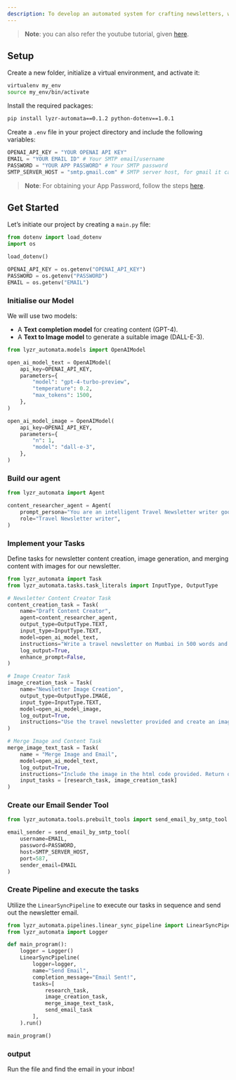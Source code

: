 ```yaml
---
description: To develop an automated system for crafting newsletters, which includes the creation of both textual and visual content before distributing them to a list of subscribers.
---
```

> **Note**: you can also refer the youtube tutorial, given [here](https://www.loom.com/share/3047db02d1bc40a49cb00032372452f2?sid=8a21aa3d-8ea6-4a88-9d93-5330fb0a5973).
## Setup

Create a new folder, initialize a virtual environment, and activate it:

```bash
virtualenv my_env
source my_env/bin/activate
```

Install the required packages:

```bash
pip install lyzr-automata==0.1.2 python-dotenv==1.0.1
```

Create a `.env` file in your project directory and include the following variables:

```python
OPENAI_API_KEY = "YOUR OPENAI API KEY"
EMAIL = "YOUR EMAIL ID" # Your SMTP email/username 
PASSWORD = "YOUR APP PASSWORD" # Your SMTP password
SMTP_SERVER_HOST = "smtp.gmail.com" # SMTP server host, for gmail it can be the default
```

> **Note**: For obtaining your App Password, follow the steps [here](https://support.google.com/accounts/answer/185833?hl=en).

## Get Started

Let’s initiate our project by creating a `main.py` file:

```python
from dotenv import load_dotenv
import os

load_dotenv()

OPENAI_API_KEY = os.getenv("OPENAI_API_KEY")
PASSWORD = os.getenv("PASSWORD")
EMAIL = os.getenv("EMAIL")
```

### Initialise our Model

We will use two models:
- A **Text completion model** for creating content (GPT-4).
- A **Text to Image model** to generate a suitable image (DALL-E-3).

```python
from lyzr_automata.models import OpenAIModel

open_ai_model_text = OpenAIModel(
    api_key=OPENAI_API_KEY,
    parameters={
        "model": "gpt-4-turbo-preview",
        "temperature": 0.2,
        "max_tokens": 1500,
    },
)

open_ai_model_image = OpenAIModel(
    api_key=OPENAI_API_KEY,
    parameters={
        "n": 1,
        "model": "dall-e-3",
    },
)
```

### Build our agent

```python
from lyzr_automata import Agent

content_researcher_agent = Agent(
    prompt_persona="You are an intelligent Travel Newsletter writer good at writing a detailed newsletter on a particular destination",
    role="Travel Newsletter writer",
)
```

### Implement your Tasks

Define tasks for newsletter content creation, image generation, and merging content with images for our newsletter.
```python
from lyzr_automata import Task
from lyzr_automata.tasks.task_literals import InputType, OutputType

# Newsletter Content Creator Task
content_creation_task = Task(
    name="Draft Content Creator",
    agent=content_researcher_agent,
    output_type=OutputType.TEXT,
    input_type=InputType.TEXT,
    model=open_ai_model_text,
    instructions="Write a travel newsletter on Mumbai in 500 words and [IMPORTANT!] send the response in html use bullets for points and beautify it be as creative as you want.",
    log_output=True,
    enhance_prompt=False,
)

# Image Creator Task
image_creation_task = Task(
    name="Newsletter Image Creation",
    output_type=OutputType.IMAGE,
    input_type=InputType.TEXT,
    model=open_ai_model_image,
    log_output=True,
    instructions="Use the travel newsletter provided and create an image that would be suitable for posting. Avoid any text in the image",
)

# Merge Image and Content Task
merge_image_text_task = Task(
    name = "Merge Image and Email",
    model=open_ai_model_text,
    log_output=True,
    instructions="Include the image in the html code provided. Return only the HTML and CSS code",
    input_tasks = [research_task, image_creation_task]
)
```

### Create our Email Sender Tool

```python
from lyzr_automata.tools.prebuilt_tools import send_email_by_smtp_tool

email_sender = send_email_by_smtp_tool(
    username=EMAIL,
    password=PASSWORD,
    host=SMTP_SERVER_HOST,
    port=587,
    sender_email=EMAIL
)
```

### Create Pipeline and execute the tasks
Utilize the `LinearSyncPipeline` to execute our tasks in sequence and send out the newsletter email.

```python
from lyzr_automata.pipelines.linear_sync_pipeline import LinearSyncPipeline
from lyzr_automata import Logger

def main_program():
    logger = Logger()
    LinearSyncPipeline(
        logger=logger,
        name="Send Email",
        completion_message="Email Sent!",
        tasks=[
            research_task,
            image_creation_task,
            merge_image_text_task,
            send_email_task
        ],
    ).run()

main_program()
```

### output
Run the file and find the email in your inbox!
